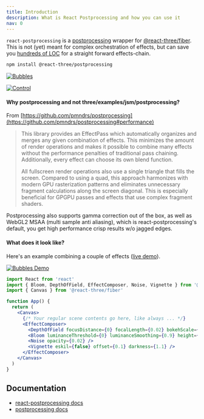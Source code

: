 ```yaml
---
title: Introduction
description: What is React Postprocessing and how you can use it
nav: 0
---
```


`react-postprocessing` is a
[postprocessing](https://github.com/pmndrs/postprocessing) wrapper for
[@react-three/fiber](https://github.com/pmndrs/react-three-fiber). This is not
(yet) meant for complex orchestration of effects, but can save you
[hundreds of LOC](https://twitter.com/0xca0a/status/1289501594698960897) for a
straight forward effects-chain.

```bash
npm install @react-three/postprocessing
```

[![Bubbles](bubbles.jpg)](https://m94xb.csb.app)

[![Control](control.jpg)](https://5jgjz.csb.app)

#### Why postprocessing and not three/examples/jsm/postprocessing?

From
[https://github.com/pmndrs/postprocessing](https://github.com/pmndrs/postprocessing#performance)

> This library provides an EffectPass which automatically organizes and merges
> any given combination of effects. This minimizes the amount of render
> operations and makes it possible to combine many effects without the
> performance penalties of traditional pass chaining. Additionally, every effect
> can choose its own blend function.
>
> All fullscreen render operations also use a single triangle that fills the
> screen. Compared to using a quad, this approach harmonizes with modern GPU
> rasterization patterns and eliminates unnecessary fragment calculations along
> the screen diagonal. This is especially beneficial for GPGPU passes and
> effects that use complex fragment shaders.

Postprocessing also supports gamma correction out of the box, as well as WebGL2
MSAA (multi sample anti aliasing), which is react-postprocessing's default, you
get high performance crisp results w/o jagged edges.

#### What does it look like?

Here's an example combining a couple of effects
([live demo](https://codesandbox.io/s/react-postprocessing-dof-blob-pqrpl?)).

<a href="https://codesandbox.io/s/react-postprocessing-dof-blob-pqrpl?" target="_blank" rel="noopener">
  <img src="bubbles.jpg" alt="Bubbles Demo" />
</a>

```jsx
import React from 'react'
import { Bloom, DepthOfField, EffectComposer, Noise, Vignette } from '@react-three/postprocessing'
import { Canvas } from '@react-three/fiber'

function App() {
  return (
    <Canvas>
      {/* Your regular scene contents go here, like always ... */}
      <EffectComposer>
        <DepthOfField focusDistance={0} focalLength={0.02} bokehScale={2} height={480} />
        <Bloom luminanceThreshold={0} luminanceSmoothing={0.9} height={300} />
        <Noise opacity={0.02} />
        <Vignette eskil={false} offset={0.1} darkness={1.1} />
      </EffectComposer>
    </Canvas>
  )
}
```

## Documentation

- [react-postprocessing docs](https://docs.pmnd.rs/react-postprocessing)
- [postprocessing docs](https://pmndrs.github.io/postprocessing/public/docs/)
